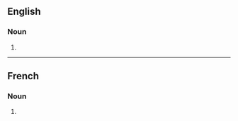 ==English==

===Noun===
{{head|en|noun plural form}}

# {{plural of|zoophile|lang=en}}

----

==French==

===Noun===
{{head|fr|noun plural forms}}

# {{plural of|zoophile|lang=fr}}